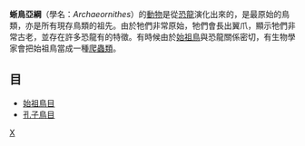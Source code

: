 {{Automatic taxobox
| taxon = Archaeornithes
| authority = 
| fossil_range={{fossil range|160|120}}[[侏羅紀|侏羅紀]]晚期至[[白堊紀|白堊紀]]早期
| image = Archeopteryx color.jpg
| image_caption =
}}

'''蜥鳥亞綱'''（學名：''Archaeornithes''）的[[動物|動物]]是從[[恐龍|恐龍]]演化出來的，是最原始的鳥類，亦是所有現存鳥類的祖先。由於牠們非常原始，牠們會長出翼爪，顯示牠們非常古老，並存在許多恐龍有的特徵。有時候由於[[始祖鳥|始祖鳥]]與恐龍關係密切，有生物學家會把始祖鳥當成一種[[爬蟲類|爬蟲類]]。

==目==
*[[始祖鳥目|始祖鳥目]]
*[[孔子鳥目|孔子鳥目]]

{{Taxonbar}}
[[Category:棄用分類單元|X]]